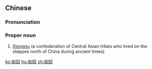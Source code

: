 ==Chinese==
{{zh-forms}}
{{wikipedia|匈奴|lang=zh}}

===Pronunciation===
{{zh-pron
|m=Xiōngnú
|c=hung1 nou4
|mn=Hiong-lô͘
|cat=pn
}}

===Proper noun===
{{zh-proper noun}}

# [[Xiongnu]] (a confederation of Central Asian tribes who lived on the steppes north of China during ancient times)

[[ko:匈奴]]
[[hu:匈奴]]
[[zh:匈奴]]